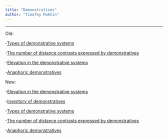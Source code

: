 ```yaml
---
title: "Demonstratives"
author: "Timofey Mukhin"
---
```


---------------------------------------

Old:

-[Types of demonstrative systems](types_of_demonstrative_systems.html)

-[The number of distance contrasts expressed by demonstratives](distance_contrasts.html)

-[Elevation in the demonstrative systems](elevation.html)

-[Anaphoric demonstratives](anaphoric_mean.html)

New:

-[Elevation in the demonstrative systems](demonstratives/elevation_map_new.html)

-[Inventory of demonstratives](demonstratives/inventory_map_new.html)

-[Types of demonstrative systems](demonstratives/system_type.html)

-[The number of distance contrasts expressed by demonstratives](demonstratives/number_of_distance_contrasts_map_new.html)

-[Anaphoric demonstratives](demonstratives/main_anaphor_map_new.html)